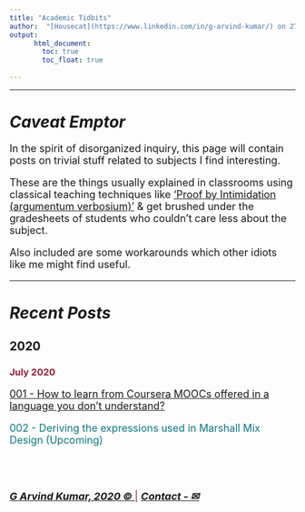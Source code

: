 ```yaml
---
title: "Academic Tidbits"
author:  "[Housecat](https://www.linkedin.com/in/g-arvind-kumar/) on 27 July 2020"
output: 
      html_document:
        toc: true
        toc_float: true
    
---
```

  
----
  
# ***Caveat Emptor***

<font size=4> 

In the spirit of disorganized inquiry, this page will contain posts on trivial stuff related to subjects I find interesting.

These are the things usually explained in classrooms using classical teaching techniques like ['Proof by Intimidation (argumentum verbosium)'](https://ocw.mit.edu/courses/electrical-engineering-and-computer-science/6-042j-mathematics-for-computer-science-fall-2010/video-lectures/lecture-3-strong-induction/MIT6_042JF10_proof.pdf) & get brushed under the gradesheets of students who couldn't care less about the subject.

Also included are some workarounds which other idiots like me might find useful.

</font>

----

# ***Recent Posts***

## 2020

### <font color="8F223A"> July 2020

<font size=4>  

[001 - How to learn from Coursera MOOCs offered in a language you don't understand?](https://octaveone.github.io/mwb/coursera_language_fix.html) 

<font color="#0D7680">002 - Deriving the expressions used in Marshall Mix Design (Upcoming) </font>

<br>
<br>

[***G Arvind Kumar, 2020 © ***](https://www.linkedin.com/in/g-arvind-kumar/) |  [***Contact - ✉***](mailto:arvind.academic.only@gmail.com)


</font>